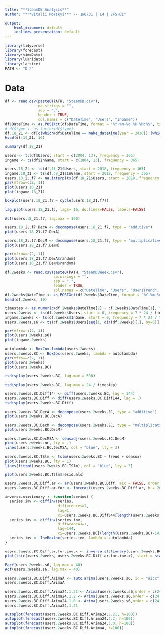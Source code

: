```yaml
---
title: "**SteamDB Analysis**"
author: "***Vitalii Morskyi*** -- 166731 | L4 | 2FS-DI"

output:
    html_document: default
    ioslides_presentation: default
---
```


```r
library(tidyverse)
library(forecast)
library(timeDate)
library(lubridate)
library(lattice)
PATH <- "D:/"
```

# **Data**
```r
df <- read.csv(paste0(PATH, "SteamDB.csv"),
               na.strings = "",
               sep = ";",
               header = TRUE,
               col.names = c("DateTime", "Users", "InGame"))
df$DateTime <- as.POSIXct(df$DateTime, format = "%Y-%m-%d %H:%M:%S", tz = "UTC")
# df$type <- as.factor(df$type)
df.18_21 <- df[c(which(df$DateTime == make_datetime(year = 2018)):(which(df$DateTime == make_datetime(year = 2022)) - 1)), ]
head(df.18_21, 10)
```
```r
summary(df.18_21)
```
```r
users <- ts(df$Users, start = c(2004, 13), frequency = 365)
ingame <- ts(df$InGame, start = c(2004, 13), frequency = 365)

users.18_21 <- ts(df.18_21$Users, start = 2018, frequency = 365)
ingame.18_21 <- ts(df.18_21$InGame, start = 2018, frequency = 365)
users.18_21.f7 <- na.interp(ts(df.18_21$Users, start = 2018, frequency = 7), lambda = "auto")
par(mfrow=c(2, 1))
plot(users.18_21)
plot(ingame.18_21)
```
```r
boxplot(users.18_21.f7 ~ cycle(users.18_21.f7))
```
```r
lag.plot(users.18_21.f7, lags= 16, do.lines=FALSE, labels=FALSE)
```
```r
Acf(users.18_21.f7, lag.max = 100)
```
```r
users.18_21.f7.DecA <- decompose(users.18_21.f7, type = "additive")
plot(users.18_21.f7.DecA)
```
```r
users.18_21.f7.DecM <- decompose(users.18_21.f7, type = "multiplicative")
plot(users.18_21.f7.DecM)
```
```r
par(mfrow=c(2, 1))
plot(users.18_21.f7.DecA$random)
plot(users.18_21.f7.DecM$random)
```
```r
df.2weeks <- read.csv(paste0(PATH, "SteamDBWeek.csv"),
                      na.strings = "",
                      sep = ";",
                      header = TRUE,
                      col.names = c("DateTime", "Users", "UsersTrend", "InGame"))
df.2weeks$DateTime <- as.POSIXct(df.2weeks$DateTime, format = "%Y-%m-%d %H:%M:%S", tz = "UTC")
head(df.2weeks, 10)
```

```r
timestep <- as.numeric(df.2weeks$DateTime[2] - df.2weeks$DateTime[1], "hours")
users.2weeks <- ts(df.2weeks$Users, start = 0, frequency = 7 * 24 / timestep)
ingame.2weeks <- ts(df.2weeks$InGame, start = 0, frequency = 7 * 24 / timestep)
users.2weeks.s6 <- ts(df.2weeks$Users[seq(1, dim(df.2weeks)[1], by=6)], start = 0, frequency = 7 * 24 / timestep / 6)

par(mfrow=c(2, 1))
plot(users.2weeks.s6)
plot(ingame.2weeks)

```
```r
autolambda <- BoxCox.lambda(users.2weeks)
users.2weeks.BC <- BoxCox(users.2weeks, lambda = autolambda)
par(mfrow=c(2, 1))
plot(users.2weeks)
plot(users.2weeks.BC)
```
```r
tsdisplay(users.2weeks.BC, lag.max = 500)
```
```r
tsdisplay(users.2weeks.BC, lag.max = 24 / timestep)
```
```r
users.2weeks.BC.Diff144 <- diff(users.2weeks.BC, lag = 144)
users.2weeks.BC.Diff <- diff(users.2weeks.BC.Diff144, lag = 1)
tsdisplay(users.2weeks.BC.Diff)
```
```r
users.2weeks.BC.DecA <- decompose(users.2weeks.BC, type = "additive")
plot(users.2weeks.BC.DecA)
```
```r
users.2weeks.BC.DecM <- decompose(users.2weeks.BC, type = "multiplicative")
plot(users.2weeks.BC.DecM)
```
```r
users.2weeks.BC.DecMSA <- seasadj(users.2weeks.BC.DecM)
plot(users.2weeks.BC, lty = 1)
lines(users.2weeks.BC.DecMSA, col = "blue", lty = 3)
```
```r
users.2weeks.BC.TSlm <- tslm(users.2weeks.BC ~ trend + season)
plot(users.2weeks.BC, lty = 1)
lines(fitted(users.2weeks.BC.TSlm), col = "blue", lty = 3)
```
```r
plot(users.2weeks.BC.TSlm$residuals)
```
```r
users.2weeks.BC.Diff.ar <- ar(users.2weeks.BC.Diff, aic = FALSE, order.max = 24 / timestep, method = "yule-walker")
users.2weeks.BC.Diff.ar.for <- forecast(users.2weeks.BC.Diff.ar, h = 2000, level=95)

inverse.stationary <- function(series) {
  series.inv <- diffinv(series,
                        differences=1, 
                        lag=1, 
                        xi=users.2weeks.BC.Diff144[length(users.2weeks.BC.Diff144)])
  series.inv <- diffinv(series.inv, 
                        differences=1, 
                        lag=144, 
                        xi=users.2weeks.BC[(length(users.2weeks.BC)-143):(length(users.2weeks.BC)-0)])
  series.inv <- InvBoxCox(series.inv, lambda = autolambda)
}

users.2weeks.BC.Diff.ar.for.inv.x <- inverse.stationary(users.2weeks.BC.Diff.ar.for$mean)
plot(ts(c(users.2weeks, users.2weeks.BC.Diff.ar.for.inv.x), start = start(users.2weeks), frequency = frequency(users.2weeks)))
```
```r
Pacf(users.2weeks.s6, lag.max = 40)
Acf(users.2weeks.s6, lag.max = 40)
```

```r
users.2weeks.BC.Diff.ArimaA <- auto.arima(users.2weeks.s6, ic = "aicc")
users.2weeks.BC.Diff.ArimaA
```
```r
users.2weeks.BC.Diff.Arima24.1.21 <- Arima(users.2weeks.s6,order = c(24,1,21))
users.2weeks.BC.Diff.Arima24.1.2 <- Arima(users.2weeks.s6,order = c(24,1,2))
users.2weeks.BC.Diff.Arima24.1.0 <- Arima(users.2weeks.s6,order = c(24,1,0))
users.2weeks.BC.Diff.Arima24.1.21
```


```r
autoplot(forecast(users.2weeks.BC.Diff.Arima24.1.21, h=100))
autoplot(forecast(users.2weeks.BC.Diff.Arima24.1.2, h=100))
autoplot(forecast(users.2weeks.BC.Diff.Arima24.1.0, h=100))
autoplot(forecast(users.2weeks.BC.Diff.ArimaA, h=100))
```

